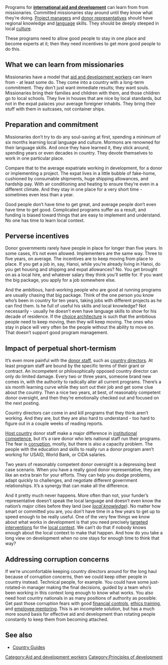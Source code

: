 Programs for '''[[international aid and development]]''' can learn from from missionaries. Committed missionaries stay around until they know what they’re doing. [[Project managers]] and [[donor representatives]] should have regional knowledge and [[language]] skills. They should be deeply steeped in local [[culture]]. 

These programs need to allow good people to stay in one place and become experts at it; then they need incentives to get more good people to do this.

== What we can learn from missionaries ==

Missionaries have a model that [[aid and development workers]] can learn from - at least some do. They come into a country with a long-term commitment. They don’t just want immediate results; they want souls. Missionaries bring their families and children with them, and those children go to local schools. They live in houses that are nice by local standards, but not in the expat palaces your average foreigner inhabits. They bring their stuff with them in suitcases, not container ships.

== Preparation and commitment ==
Missionaries don’t try to do any soul-saving at first, spending a minimum of six months learning local language and culture. Mormons are renowned for their language skills. And once they have learned it, they stick around, spending years or even decades in country. They devote themselves to work in one particular place.

Compare that to the average expatriate working in development, for a donor or implementing a project. The expat lives in a little bubble of fake-home, cushioned by consumable shipments, huge shipping allowances, and hardship pay. With air conditioning and heating to ensure they’re even in a different climate. And they stay in one place for a very short time - sometimes even less than a year.

Good people don’t have time to get great, and average people don’t even have time to get good. Complicated programs suffer as a result, and funding is biased toward things that are easy to implement and understand. No one has time to learn local context.

== Perverse incentives ==

Donor governments rarely have people in place for longer than five years. In some cases, it’s not even allowed. Implementers are the same way. Three to five years, on average. The incentives are to keep moving from place to place. If you get a job in, say, Hanoi, while you’re already living in Hanoi, do you get housing and shipping and expat allowances? No. You get brought on as a local hire, and whatever salary they think you’ll settle for. If you want the big package, you apply for a job somewhere else.

And the ambitious, hard-working people who are good at running programs are usually chasing that big package. Think of the one person you know who’s been in country for ten years, taking jobs with different projects as he can find them. Is he full of useful his skills and local knowledge? Not necessarily - usually he doesn’t even have language skills to show for his decade of residence. If the [[choice architecture]] is such that the ambitious people need to keep moving, then they will keep moving. The ones who stay in place will very often be the people without the ability to move on. That doesn’t support good program management.

== Impact of perpetual short-termism ==

It’s even more painful with the [[donor staff]], such as [[country directors]].{{fact}} At least program staff are bound by the specific terms of their grant or contract. An incompetent or philosophically opposed country director can only do limited damage. Every two or three years, someone brand new comes in, with the authority to radically alter all current programs. There’s a six month learning curve while they sort out their job and get some clue about the country. Then a nice two years, at best, of reasonably competent donor oversight, and then they’re emotionally checked out and focused on the next posting.

Country directors can come in and kill programs that they think aren’t working. And they are, but they are also hard to understand - too hard to figure out in a couple weeks of reading reports.

[[Host country]] donor staff make a major difference in [[institutional competence]], but it’s a rare donor who lets national staff run their programs. The fear is [[corruption]], mostly, but there is also a capacity problem. The people with the education and skills to really run a donor program aren’t working for USAID, World Bank, or CIDA salaries.

Two years of reasonably competent donor oversight is a depressing best case scenario. When you have a really good donor representative, they are like an extra brain for your efforts. They can help you dodge problems, adapt quickly to challenges, and negotiate different government relationships. It’s a synergy that can make all the difference.

And it pretty much never happens. More often than not, your funder’s representative doesn’t speak the local language and doesn’t even know the nation’s major cities before they land (''see [[local knowledge]]''). No matter how smart or committed you are, you don’t have time in a few years to get up to speed enough to be really useful. One of the very few things we know about what works in development is that you need precisely [[targeted interventions]] for the [[local context]]. We can’t do that if nobody knows enough about the local context to make that happen. And how do you take a long view on development when no one stays for enough time to think that way?

== Addressing corruption concerns ==
If we’re uncomfortable keeping country directors around for the long haul because of corruption concerns, then we could keep other people in country instead. Technical people, for example. You could have some just-rotated-in manager making the final decisions, guided by a team who’s been working in this context long enough to know what works. You also need host country nationals in as many positions of authority as possible. Get past those corruption fears with good [[financial controls]], [[ethics training]], and [[employee mentoring]]. This is an incomplete solution, but has a much more sound basis for effective aid and development than rotating people constantly to keep them from becoming attached.

== See also ==

* [[Country Guides]]

{{attrib bloodandmilk|url=http://bloodandmilk.org/?p=1357 }}

[[Category:Aid and development workers]]
[[Category:Principles of development]]